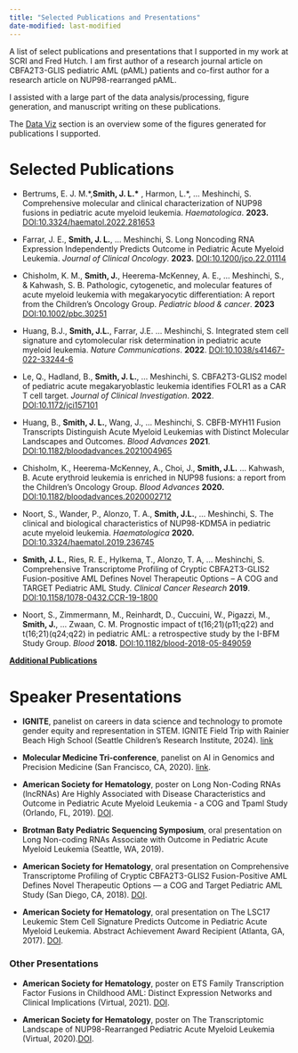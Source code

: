 ```yaml
---
title: "Selected Publications and Presentations"
date-modified: last-modified
---
```


A list of select publications and presentations that I supported in my work at SCRI and Fred Hutch. I am first author of a research journal article on CBFA2T3-GLIS pediatric AML (pAML) patients and co-first author for a research article on NUP98-rearranged pAML. 

I assisted with a large part of the data analysis/processing, figure generation, and manuscript writing on these publications.

The [Data Viz](../projects/data_visualization.html) section is an overview some of the figures generated for publications I supported. 

::: panel-tabset
# Selected Publications

-   Bertrums, E. J. M.\*,**Smith, J. L.\*** , Harmon, L.\*, … Meshinchi, S. Comprehensive molecular and clinical characterization of NUP98 fusions in pediatric acute myeloid leukemia. *Haematologica*. **2023.** [DOI:10.3324/haematol.2022.281653](https://doi.org/10.3324/haematol.2022.281653)

-   Farrar, J. E., **Smith, J. L.**, … Meshinchi, S. Long Noncoding RNA Expression Independently Predicts Outcome in Pediatric Acute Myeloid Leukemia. *Journal of Clinical Oncology*. **2023.** [DOI:10.1200/jco.22.01114](https://doi.org/10.1200/JCO.22.01114)

- Chisholm, K. M., **Smith, J.**, Heerema-McKenney, A. E., ... Meshinchi, S., & Kahwash, S. B. Pathologic, cytogenetic, and molecular features of acute myeloid leukemia with megakaryocytic differentiation: A report from the Children's Oncology Group. *Pediatric blood & cancer*. **2023** [DOI:10.1002/pbc.30251](https://doi.org/10.1002/pbc.30251)

- Huang, B.J., **Smith, J.L.**, Farrar, J.E. ... Meshinchi, S. Integrated stem cell signature and cytomolecular risk determination in pediatric acute myeloid leukemia. *Nature Communications*. **2022**. [DOI:10.1038/s41467-022-33244-6](https://doi.org/10.1038/s41467-022-33244-6)

- Le, Q., Hadland, B., **Smith, J. L.**, … Meshinchi, S. CBFA2T3-GLIS2 model of pediatric acute megakaryoblastic leukemia identifies FOLR1 as a CAR T cell target. *Journal of Clinical Investigation*. **2022**. [DOI:10.1172/jci157101](https://doi.org/10.1172/JCI157101)

-   Huang, B., **Smith, J. L.**, Wang, J., … Meshinchi, S. CBFB-MYH11 Fusion Transcripts Distinguish Acute Myeloid Leukemias with Distinct Molecular Landscapes and Outcomes. *Blood Advances* **2021**. [DOI:10.1182/bloodadvances.2021004965](10.1182/bloodadvances.2021004965)

-   Chisholm, K., Heerema-McKenney, A., Choi, J., **Smith, J.L.** … Kahwash, B. Acute erythroid leukemia is enriched in NUP98 fusions: a report from the Children’s Oncology Group. *Blood Advances* **2020.** [DOI:10.1182/bloodadvances.2020002712](10.1182/bloodadvances.2020002712)

-   Noort, S., Wander, P., Alonzo, T. A., **Smith, J.L.**, … Meshinchi, S. The clinical and biological characteristics of NUP98-KDM5A in pediatric acute myeloid leukemia. *Haematologica* **2020.** [DOI:10.3324/haematol.2019.236745](10.3324/haematol.2019.236745)

-   **Smith, J. L.**, Ries, R. E., Hylkema, T., Alonzo, T. A, … Meshinchi, S. Comprehensive Transcriptome Profiling of Cryptic CBFA2T3-GLIS2 Fusion-positive AML Defines Novel Therapeutic Options – A COG and TARGET Pediatric AML Study. *Clinical Cancer Research* **2019**. [DOI:10.1158/1078-0432.CCR-19-1800](10.1158/1078-0432.CCR-19-1800)

-   Noort, S., Zimmermann, M., Reinhardt, D., Cuccuini, W., Pigazzi, M., **Smith, J.**, … Zwaan, C. M. Prognostic impact of t(16;21)(p11;q22) and t(16;21)(q24;q22) in pediatric AML: a retrospective study by the I-BFM Study Group. *Blood* **2018.** [DOI:10.1182/blood-2018-05-849059](10.1182/blood-2018-05-849059)

**[Additional Publications](https://orcid.org/0000-0003-0402-2779)**

# Speaker Presentations

-   **IGNITE**, panelist on careers in data science and technology to promote gender equity and representation in STEM. IGNITE Field Trip with Rainier Beach High School (Seattle Children’s Research Institute, 2024). [link](https://www.igniteworldwide.org/2024/02/06/seattle-childrens-research-institute-field-trip-with-rainier-beach-high-school/)

-   **Molecular Medicine Tri-conference**, panelist on AI in Genomics and Precision Medicine (San Francisco, CA, 2020). [link](https://www.bio-itworldexpowest.com/20/AI-Drug-Discovery?instrck=eyJhIjoiNjJkYzc3YjUtOWZiYy03NGM2LThmNzktZDA1NDYzZjA1NjVlIiwicyI6bnVsbCwiZCI6IkNJSV9ERUMiLCJ0IjoxNzI3MTU5MzM5NzgzLCJzaSI6IjE3MjcxNTkzMzY1OTAtNGMzODJkMjYtYjVmNS00N2MzLWJhZjItYjMxMjE4NDVkODUxIn0=).

-   **American Society for Hematology**, poster on Long Non-Coding RNAs (lncRNAs) Are Highly Associated with Disease Characteristics and Outcome in Pediatric Acute Myeloid Leukemia - a COG and Tpaml Study (Orlando, FL, 2019). [DOI](https://doi.org/10.1182/blood-2019-127318).

-   **Brotman Baty Pediatric Sequencing Symposium**, oral presentation on Long Non-coding RNAs Associate with Outcome in Pediatric Acute Myeloid Leukemia (Seattle, WA, 2019).

-   **American Society for Hematology**, oral presentation on Comprehensive Transcriptome Profiling of Cryptic CBFA2T3-GLIS2 Fusion-Positive AML Defines Novel Therapeutic Options — a COG and Target Pediatric AML Study (San Diego, CA, 2018). [DOI](https://doi.org/10.1182/blood-2018-99-115544).

-   **American Society for Hematology**, oral presentation on The LSC17 Leukemic Stem Cell Signature Predicts Outcome in Pediatric Acute Myeloid Leukemia. Abstract Achievement Award Recipient (Atlanta, GA, 2017). [DOI](https://doi.org/10.1182/blood.V130.Suppl_1.24.24).
:::

### Other Presentations

-   **American Society for Hematology**, poster on ETS Family Transcription Factor Fusions in Childhood AML: Distinct Expression Networks and Clinical Implications (Virtual, 2021). [DOI](https://doi.org/10.1182/blood-2021-148894).

-   **American Society for Hematology**, poster on The Transcriptomic Landscape of NUP98-Rearranged Pediatric Acute Myeloid Leukemia (Virtual, 2020).[DOI](https://doi.org/10.1182/blood-2020-138935).
